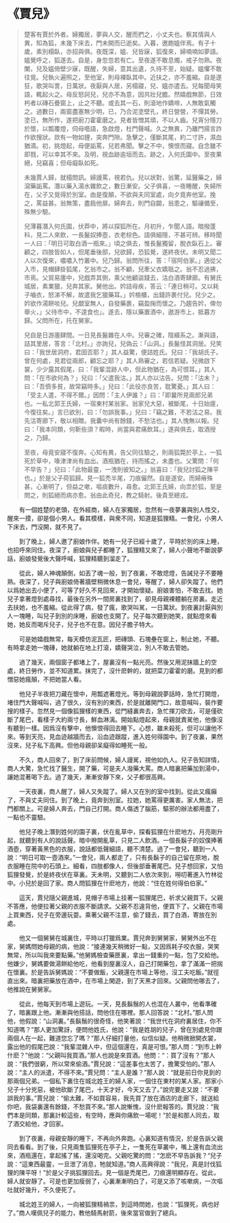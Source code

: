 # 《賈兒》

> 楚客有賈於外者。婦獨居，夢與人交，醒而捫之，小丈夫也。察其情與人異，知為狐，未幾下床去，門未開而已逝矣。入暮，邀皰媼伴焉。有子十歲，素別榻臥，亦招與俱。夜既深，媼、兒皆寐，狐復來，婦喃喃如夢語。媼覺呼之，狐遂去。自是，身忽忽若有亡。至夜遂不敢息燭，戒子勿熟。夜闌，兒及媼倚壁少寐，既醒，失婦，意其出遺，久待不至，始疑。媼懼不敢往覓。兒執火遍照之，至他室，則母裸臥其中。近扶之，亦不羞縮。自是遂狂，歌哭叫詈，日萬狀。夜厭與人居，另榻寢，兒、媼亦遣去。兒每聞母笑語，輒起火之。母反怒訶兒，兒亦不為意，因共壯兒膽。然嬉戲無節，日效杇者以磚石疊窗上，止之不聽。或去其一石，則滾地作嬌啼，人無敢氣觸之。過數日，兩窗盡塞無少明，已，乃合泥塗壁孔，終日營營，不憚其勞。塗已，無所作，遂把廚刀霍霍磨之。見者皆憎其頑，不以人齒。兒宵分隱刀於懷，以瓢覆燈，伺母囈語，急啟燈，杜門聲喊。久之無異，乃離門揚言詐作欲搜狀。欻有一物如貍，突奔門隙。急擊之，僅斷其尾，約二寸許，濕血猶滴。初，挑燈起，母便詬罵，兒若弗聞。擊之不中，懊恨而寢。自念雖不即戮，可以幸其不來。及明，視血跡逾垣而去。跡之，入何氏園中。至夜果絕，兒竊喜；但母癡臥如死。
>
> 未幾賈人歸，就榻問訊。婦謾罵，視若仇。兒以狀對，翁驚，延醫藥之，婦瀉藥詬罵。潛以藥入湯水雜飲之，數日漸安。父子俱喜，一夜睡醒，失婦所在，父子又覓得於別室。由是復顛，不欲與夫同室處，向夕竟奔他室。挽之，罵益甚。翁無策，盡扃他扉。婦奔去，則門自闢，翁患之，驅禳備至，殊無少驗。
>
> 兒薄暮潛入何氏園，伏莽中，將以探狐所在。月初升，乍聞人語。暗撥蓬科，見二人來飲，一長鬣奴捧壺，衣老棕色。語俱細隱，不甚可辨。移時聞一人曰：「明日可取白酒一瓶來。」頃之俱去，惟長鬣獨留，脫衣臥石上。審顧之，四肢皆如人，但尾垂後部，兒欲歸，恐狐覺，遂終夜伏。未明又聞二人以次復來，噥噥入竹叢中。兒乃歸。翁問所往，答：「宿阿伯家。」適從父入市，見帽肆掛狐尾，乞翁市之。翁不顧，兒牽父衣嬌聒之。翁不忍過拂，市焉。父貿易廛中，兒戲弄其側，乘父他顧盜錢去，沽白酒寄肆廊。有舅氏城居，素業獵，兒奔其家。舅他出。妗詰母疾，答云：「連日稍可。又以耗子嚙衣，怒涕不解，故遣我乞獵藥耳。」妗檢櫃，出錢許裹付兒。兒少之。妗欲作湯餅啖兒。兒覷室無人，自發藥裹，竊盈掬而懷之。乃趨告妗，俾勿舉火，」父待市中，不遑食也」。遂去，隱以藥置酒中，遨游市上，抵暮方歸。父問所在，托在舅家。
>
> 兒自是日游廛肆間。一日見長鬣雜在人中。兒審之確，陰綴系之。漸與語，詰其里居，答言：「北村。」亦詢兒，兒偽云：「山洞。」長鬣怪其洞居。兒笑曰：「我世居洞府，君固否耶？」其人益驚，便詰姓氏。兒曰：「我胡氏子。曾在何處，見君從兩郎，顧忘之耶？」其人熟審之，若信若疑。兒微啟下裳，少少露其假尾，曰：「我輩混跡人中，但此物猶在，為可恨耳。」其人問：「在市欲何為？」兒曰：「父遣我沽。」其人亦以沽告。兒問：「沽未？」曰：「吾儕多貧，故常竊時多。」兒曰：「此役亦良苦，耽驚憂。」其人曰：「受主人遣，不得不爾。」因問：「主人伊誰？」曰：「即曩所見兩郎兄弟也。一私北郭王氏婦，一宿東村某翁家。翁家兒大惡，被斷尾，十日始瘥，今復往矣。」言已欲別，曰：「勿誤我事。」兒曰：「竊之難，不若沽之易。我先沽寄廊下，敬以相贈。我囊中尚有餘錢，不愁沽也。」其人愧無以報。兒曰：「我本同類，何靳些須？暇時，尚當與君痛飲耳。」遂與俱去，取酒授之，乃歸。
>
> 至夜，母竟安寢不復奔。心知有異，告父同往驗之，則兩狐斃於亭上，一狐死於草中，喙津津尚有血出。酒瓶猶在，持而搖之，未盡也。父驚問：「何不早告？」兒曰：「此物最靈，一洩則彼知之。」翁喜曰：「我兒討狐之陳平也。」於是父子荷狐歸。見一狐禿半尾，刀痕儼然。自是遂安。而婦瘠殊甚，心漸明了，但益之嗽，嘔痰數升，尋愈。北郭王氏婦，向祟於狐，至是問之，則狐絕而病亦愈。翁由此奇兒，教之騎射。後貴至總戎。

&emsp;&emsp;有一個姓楚的老頭，在外經商，婦人在家獨居，忽然有一夜夢裏與別人性交，醒來一摸，卻是個小男人。看其模樣，與衆不同，知道是狐狸精。一會兒，小男人下床去，門沒開，就不見了。

&emsp;&emsp;到了晚上，婦人邀了廚娘作伴。她有一兒子已經十歲了，平時於別的床上睡，也招呼來同住。夜深了，廚娘與兒子都睡了，狐狸精又來了，婦人小聲地不斷說夢話，廚娘發覺後大聲呼喊，狐狸精聽到溜走了。

&emsp;&emsp;從此，婦人神魂顛倒，如丟了魂一般，到了夜裏，不敢熄燈，告誡兒子不要睡熟。夜深了，兒子與廚娘倚著牆壁稍微休息一會兒，等醒了，婦人卻失蹤了。他們以爲她出去小便了，可等了好久不見回來，才開始懷疑。廚娘害怕，不敢去找。她兒子拿著燈到處尋找，最後在另外一間房裏找到了，卻見母親裸體躺在房裏。走近去扶她，也不羞縮。從此得了病，發了瘋，歌哭叫駡，一日萬狀。到夜裏討厭與別人一塊睡，叫兒子到別的床睡，廚娘也支開了。兒子每次聽到她笑，就點燈來看她，她反而喝斥兒子，兒子也不在意。因兒子膽子特大。

&emsp;&emsp;可是她嬉戲無常，每天模仿泥瓦匠，把磚頭、石塊壘在窗上，制止她，不聽。有時拿走她一塊磚，她就躺在地上打滾，嬌聲哭泣，別人不敢去管她。

&emsp;&emsp;過了幾天，兩個窗子都堵上了，屋裏沒有一點光亮。然後又用泥抹牆上的空處，終日勞作，並不知道累。抹完了，沒什麽幹的，就把菜刀霍霍的磨。見到的都憎惡她瘋顛，不把她當人看。

&emsp;&emsp;他兒子半夜把刀藏在懷中，用瓢遮著燈光。等到母親說夢話時，急忙打開燈，堵住門大聲喊叫，過了很久，沒有別的東西，於是就離開門口，故意喊叫，裝作要搜的樣子。忽然見一個像狐狸樣的東西，從門縫裏奔去，急忙揮刀砍去，可是僅砍斷了尾巴，看樣子大約兩寸長，鮮血淋漓。開始點燈起來，母親就責駡他，他像沒有聽到一樣。因爲沒有擊中，他懊恨得回去睡下。心想，雖未殺死，但可以讓他不來。等到天亮，見血迹越牆而去，沿血迹跟蹤，進入姓何得園中。到了夜裏，果然沒來，兒子私下高興。但他母親卻呆癡得如睡死一般。

&emsp;&emsp;不久，商人回來了，到了床前問候，婦人謾駡，視他如仇人。兒子告知詳情，商人大驚，急忙找了醫生，開了藥，可是夫人潑藥大罵。商人暗裏把藥加到湯中，讓她混著喝下去。過了幾天，漸漸安靜下來，父子都很高興。

&emsp;&emsp;一天夜裏，商人醒了，婦人又失蹤了。婦人又在別的室中找到。從此又瘋癲了，不與丈夫同住。到了晚上，竟奔到別室。拉她，她罵得更厲害。家人無法，把門都關上。可是婦人奔去，門自己打開。商人傷透了腦筋，驅邪的辦法都用盡了，一點也不靈驗。

&emsp;&emsp;他兒子晚上潛到姓何的園子裏，伏在亂草中，探看狐狸在什麽地方。月亮剛升起，就聽到有人的說話聲。暗中撥開亂草，只見二人飲酒。一個長鬍子的奴僕捧著酒壺，穿著黃黑色的衣服，說話都低聲細語，聽不清楚。過了一會兒，聽到一人說：“明日可取一壺酒來。”一會兒，兩人都走了，只有長鬍子的自己留在原地，脫衣服睡在院中的石頭上。細看，四肢都像人，但後部垂著尾巴。兒子想回家，又怕狐狸發覺，於是終夜伏在草裏。天未明，又聽到二人依次來到，嘮叨著進入竹林從中。小兒於是回了家。商人問狐狸在什麽地方，他說：“住在姓何得伯伯家。”

&emsp;&emsp;這天，賈兒隨父親進城，見帽子市場上挂著一狐狸尾巴，祈求父親買下。父親不答應，他便拉著父親的衣服不斷請求。父親不忍違背他，便買下了。父親在市場上買東西，兒子在旁邊玩耍。乘著父親不注意，偷了錢去，買了白酒，寄放在別處。

&emsp;&emsp;他又一個舅舅在城裏住，平時以打獵爲業。賈兒奔到舅舅家，舅舅外出不在家，舅媽問她母親的病，他說：“接連幾天稍微好一點，又因爲耗子咬衣服，哭笑無常，所以叫我來要點藥。”他舅媽檢查藥匣裏，拿出一錢重的一點，包了交給他。他嫌少，舅媽要做湯餅給他吃，他看到屋裏沒人，自己打開藥包，拿了滿滿一把揣在懷裏。於是告訴舅媽說：“不要做飯，父親還在市場上等他，沒工夫吃飯。”就徑直出來。暗裏把藥放在酒中，在市場上閑遊，到了天黑才回來。父親問他哪去了，他推說在舅舅家。

&emsp;&emsp;從此，他每天到市場上遊玩。一天，見長鬍鬚的人也混在人叢中，他看準確了，暗裏跟上他。漸漸與他搭話，問他住在哪裡。那人回答說：“北村。”那人問他，他假說：“山洞裏。”長鬍鬚的很奇怪，他笑著說：“我世代在洞府裏居住，你不知道嗎？”那人更加驚訝，便問他姓氏，他說：“我是姓胡的兒子，曾在別處見你跟兩個人在一起，難道您忘了嗎？”那人仔細打量他，似信似疑。他稍微掀開衣裳，露出他的假尾巴說：“我輩混雜人中，但這個還在，真是可恨。”那人問：“到市上幹什麽？”他說：“父親叫我買酒。”那人也說是來買酒。他問：“：買了沒有？”那人說：“我們很窮，所以常來偷酒。”賈兒說：“這差事也太苦了，擔驚受怕的。”那人說：“主人的派遣，不得不來。”賈兒問：“主人是誰？”那人說：“就是前日你見到的那兩個兄弟。一個私下裏住在城北姓王的婦人家，一個住在東村的某人家。那家小兒子十分兇惡，被他砍斷了尾巴，十天才好，今天又去了。”說完要走又說：“不要誤我的事。”賈兒說：“偷太難，不如買容易，我先買了放在酒店的走廊下，就送給你吧，我袋裏還有餘錢，不愁買不來。”那人說慚愧，沒什麽報答的。賈兒說：“我們本是同類，那裏計較這些，有空時，應與你痛飲一場呢！”於是和那人同去，取了酒交給他，才回家。

&emsp;&emsp;到了夜裏，母親安靜的睡下，不再向外奔跑。心裏知道有情況，於是告訴父親同去看看。到了後，只見兩隻狐狸死在亭子上，一隻死在草叢中，嘴上還有血流出來，酒瓶還在，拿起搖了搖，還沒喝完。父親吃驚的問：“怎麽不早告訴我？“兒子說：“這東西最靈，一旦泄了消息，牠就知道。”商人高興得說：“我兒，真是討伐狐狸的陳平呀！”於是父子挑狐狸回去。見一個是禿尾巴，刀痕還明顯存在。從此，婦人就安靜了。可是也更加瘦弱了，心裏漸漸明白了，可是又添了咳嗽病，一次嘔吐就好幾升，不久便死了。

&emsp;&emsp;城北姓王的婦人，一向被狐狸精禍祟，到這時問她，也說：“狐狸死，病也好了。”商人嘆佩兒子的能力，教他騎馬射箭，後來當官做到了總兵。


